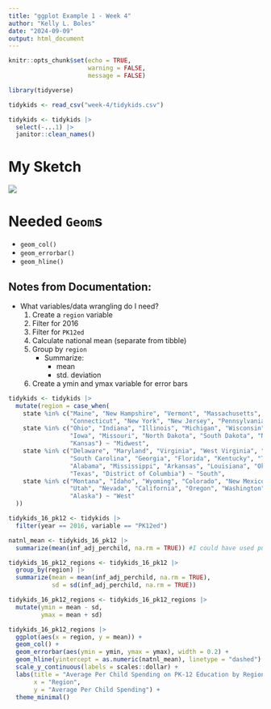 ```yaml
---
title: "ggplot Example 1 - Week 4"
author: "Kelly L. Boles"
date: "2024-09-09"
output: html_document
---
```


```r
knitr::opts_chunk$set(echo = TRUE,
                      warning = FALSE,
                      message = FALSE)

library(tidyverse)

tidykids <- read_csv("week-4/tidykids.csv")

tidykids <- tidykids |>
  select(-...1) |>
  janitor::clean_names()
```

<!-------------------------------- Sketch ------------------------------------->

# My Sketch

![](Example1-Sketch.jpeg)
<!--------------------------------- Geoms ------------------------------------->

# Needed `Geom`s

- `geom_col()`
- `geom_errorbar()`
- `geom_hline()`

## Notes from Documentation:

<!----------------------------- Data Wrangling -------------------------------->

- What variables/data wrangling do I need?
    1. Create a `region` variable
    2. Filter for 2016
    3. Filter for `PK12ed`
    4. Calculate national mean (separate from tibble)
    5. Group by `region`
        - Summarize:
            - mean
            - std. deviation
    6. Create a ymin and ymax variable for error bars
    
```r
tidykids <- tidykids |>
  mutate(region = case_when(
    state %in% c("Maine", "New Hampshire", "Vermont", "Massachusetts", "Rhode Island", 
                 "Connecticut", "New York", "New Jersey", "Pennsylvania") ~ "Northeast",
    state %in% c("Ohio", "Indiana", "Illinois", "Michigan", "Wisconsin", "Minnesota",
                 "Iowa", "Missouri", "North Dakota", "South Dakota", "Nebraska",
                 "Kansas") ~ "Midwest",
    state %in% c("Delaware", "Maryland", "Virginia", "West Virginia", "North Carolina", 
                 "South Carolina", "Georgia", "Florida", "Kentucky", "Tennessee", 
                 "Alabama", "Mississippi", "Arkansas", "Louisiana", "Oklahoma",
                 "Texas", "District of Columbia") ~ "South",
    state %in% c("Montana", "Idaho", "Wyoming", "Colorado", "New Mexico", "Arizona", 
                 "Utah", "Nevada", "California", "Oregon", "Washington", "Hawaii",
                 "Alaska") ~ "West"
  ))
```

```r
tidykids_16_pk12 <- tidykids |>
  filter(year == 2016, variable == "PK12ed")
```

```r
natnl_mean <- tidykids_16_pk12 |>
  summarize(mean(inf_adj_perchild, na.rm = TRUE)) #I could have used pull() here to end up with a numeric value, preventing the need for as.numeric() in the plot
```

```r
tidykids_16_pk12_regions <- tidykids_16_pk12 |>
  group_by(region) |>
  summarize(mean = mean(inf_adj_perchild, na.rm = TRUE),
            sd = sd(inf_adj_perchild, na.rm = TRUE))
```

```r
tidykids_16_pk12_regions <- tidykids_16_pk12_regions |>
  mutate(ymin = mean - sd,
         ymax = mean + sd)
```

```r
tidykids_16_pk12_regions |>
  ggplot(aes(x = region, y = mean)) +
  geom_col() +
  geom_errorbar(aes(ymin = ymin, ymax = ymax), width = 0.2) +
  geom_hline(yintercept = as.numeric(natnl_mean), linetype = "dashed") + #Note: as.numeric() is necessary to convert the tibble to a numeric value - in the other example that I assigned in class, I used pull() to end up with a numeric value
  scale_y_continuous(labels = scales::dollar) +
  labs(title = "Average Per Child Spending on PK-12 Education by Region, 2016",
       x = "Region",
       y = "Average Per Child Spending") +
  theme_minimal()
  
```
